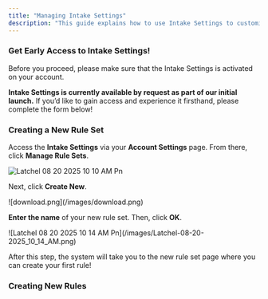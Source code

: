 ```yaml
---
title: "Managing Intake Settings"
description: "This guide explains how to use Intake Settings to customize your work order workflows. By setting rules that match your team’s needs, you can control how requests are received, routed, and managed from start to finish."
---
```


### **Get Early Access to Intake Settings\!**

Before you proceed, please make sure that the Intake Settings is activated on your account. 

**Intake Settings is currently available by request as part of our initial launch.** If you’d like to gain access and experience it firsthand, please complete the form below\!

<CardGroup cols={2}>
  <Card title="Sign up here!" icon="file-pen" iconType="duotone" color="#f99b8a" horizontal href="https://latchel.typeform.com/to/QNa2vLGl">
    
  </Card>
</CardGroup>

### **Creating a New Rule Set**

Access the **Intake Settings** via your **Account Settings** page. From there, click **Manage Rule Sets**.

<Frame>
  

  ![Latchel 08 20 2025 10 10 AM Pn](/images/Latchel-08-20-2025_10_10_AM.png)
</Frame>

Next, click **Create New**.

<Frame>
  ![download.png](/images/download.png)
</Frame>

**Enter the name** of your new rule set. Then, click **OK**.

<Frame>
  ![Latchel 08 20 2025 10 14 AM Pn](/images/Latchel-08-20-2025_10_14_AM.png)
</Frame>

After this step, the system will take you to the new rule set page where you can create your first rule\!

### **Creating New Rules**